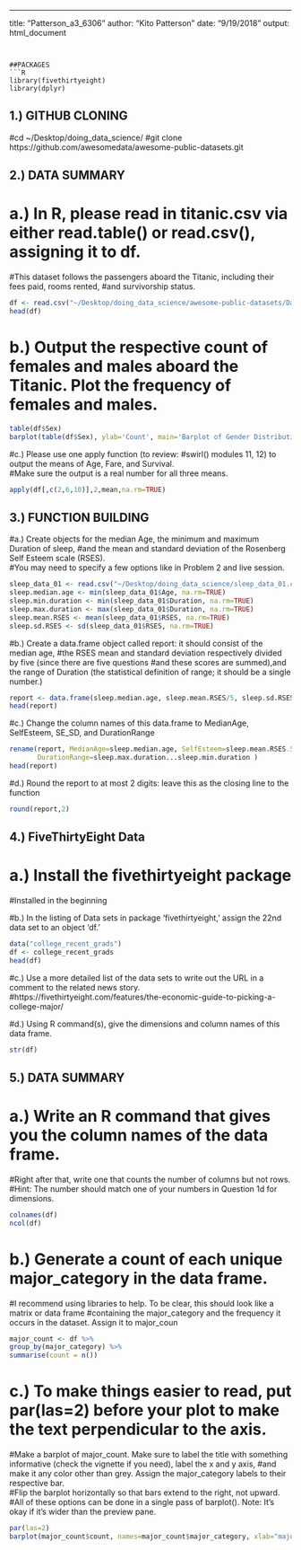 ---
title: "Patterson_a3_6306"
author: "Kito Patterson"
date: "9/19/2018"
output: html_document
```


##PACKAGES
```R
library(fivethirtyeight)
library(dplyr)
````

## 1.) GITHUB CLONING
#cd ~/Desktop/doing_data_science/
#git clone https://github.com/awesomedata/awesome-public-datasets.git




## 2.) DATA SUMMARY 
# a.) In R, please read in titanic.csv via either read.table() or read.csv(), assigning it to df.  
#This dataset follows the passengers aboard the Titanic, including their fees paid, rooms rented, 
#and survivorship status.
```R
df <- read.csv("~/Desktop/doing_data_science/awesome-public-datasets/Datasets/titanic.csv")
head(df)
```

# b.) Output the respective count of females and males aboard the Titanic. Plot the frequency of females and males.
```R
table(df$Sex)
barplot(table(df$Sex), ylab='Count', main='Barplot of Gender Distribution', col='lightblue')
```

#c.) Please use one apply function (to review: 
#swirl() modules 11, 12) to output the means of Age, Fare, and Survival.  
#Make sure the output is a real number for all three means. 
```R
apply(df[,c(2,6,10)],2,mean,na.rm=TRUE)
````






## 3.) FUNCTION BUILDING
#a.) Create objects for the median Age, the minimum and maximum Duration of sleep, 
#and the mean and standard deviation of the Rosenberg Self Esteem scale (RSES).  
#You may need to specify a few options like in Problem 2 and live session.
```R
sleep_data_01 <- read.csv("~/Desktop/doing_data_science/sleep_data_01.csv")
sleep.median.age <- min(sleep_data_01$Age, na.rm=TRUE)
sleep.min.duration <- min(sleep_data_01$Duration, na.rm=TRUE)
sleep.max.duration <- max(sleep_data_01$Duration, na.rm=TRUE)
sleep.mean.RSES <- mean(sleep_data_01$RSES, na.rm=TRUE)
sleep.sd.RSES <- sd(sleep_data_01$RSES, na.rm=TRUE)
````

#b.) Create a data.frame object called report: it should consist of the median age, 
#the RSES mean and standard deviation respectively divided by five (since there are five questions 
#and these scores are summed),and the range of Duration (the statistical definition of range; it should be a single number.)
```R
report <- data.frame(sleep.median.age, sleep.mean.RSES/5, sleep.sd.RSES/5, sleep.max.duration - sleep.min.duration)
head(report)
````

#c.) Change the column names of this data.frame to MedianAge, SelfEsteem, SE_SD, and DurationRange
```R
rename(report, MedianAge=sleep.median.age, SelfEsteem=sleep.mean.RSES.5, SE_SD=sleep.sd.RSES.5, 
       DurationRange=sleep.max.duration...sleep.min.duration )
head(report)
````

#d.) Round the report to at most 2 digits: leave this as the closing line to the function
```R
round(report,2)
````




## 4.) FiveThirtyEight Data
# a.) Install the fivethirtyeight package
#Installed in the beginning 

#b.) In the listing of Data sets in package ‘fivethirtyeight,’ assign the 22nd data set to an object ‘df.’
```R
data("college_recent_grads")
df <- college_recent_grads
head(df)
````

#c.) Use a more detailed list of the data sets to write out the URL in a comment to the related news story.
#https://fivethirtyeight.com/features/the-economic-guide-to-picking-a-college-major/

#d.) Using R command(s), give the dimensions and column names of this data frame.
```R
str(df)
````





## 5.) DATA SUMMARY
# a.) Write an R command that gives you the column names of the data frame.  
#Right after that, write one that counts the number of columns but not rows.  
#Hint: The number should match one of your numbers in Question 1d for dimensions. 
```R
colnames(df)
ncol(df)
```

# b.) Generate a count of each unique major_category in the data frame.  
#I recommend using libraries to help.  To be clear, this should look like a matrix or data frame 
#containing the major_category and the frequency it occurs in the dataset.  Assign it to major_coun
```R
major_count <- df %>%
group_by(major_category) %>%
summarise(count = n())
```

# c.) To make things easier to read, put par(las=2) before your plot to make the text perpendicular to the axis.  
#Make a barplot of major_count.  Make sure to label the title with something informative (check the vignette if you need), label the x and y axis, 
#and make it any color other than grey.  Assign the major_category labels to their respective bar.  
#Flip the barplot horizontally so that bars extend to the right, not upward.  
#All of these options can be done in a single pass of barplot(). Note: It’s okay if it’s wider than the preview pane.
```R
par(las=2)
barplot(major_count$count, names=major_count$major_category, xlab="majors", main="Totals by Recent Major", horiz = TRUE, col = 'lightblue')
```